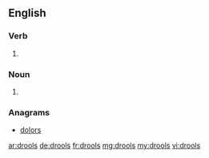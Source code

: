==English==

===Verb===
{{head|en}}

# {{en-third-person singular of|drool}}

===Noun===
{{head|en|plural}}
# {{plural of|drool|lang=en|nocat=1}}

===Anagrams===
* [[dolors#English|dolors]]

[[ar:drools]]
[[de:drools]]
[[fr:drools]]
[[mg:drools]]
[[my:drools]]
[[vi:drools]]